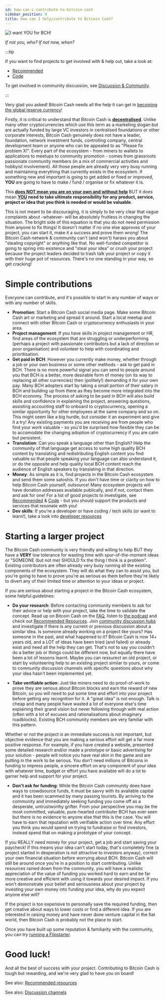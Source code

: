 ```yaml
---
id: how-can-i-contribute-to-bitcoin-cash
sidebar_position: 9
title: How can I help/contribute to Bitcoin Cash?
---
```



<img src={someoneUrl} alt="I want YOU for BCH!" />

_If not you, who? If not now, when?_

:::tip

If you want to find projects to get involved with & help out, take a look at:

- [Recommended](/recommended)
- [Code](/code)

To get involved in community discussion, see [Discussion & Community](/recommended#discussion--community).

:::

Very glad you asked! Bitcoin Cash needs all the help it can get in [becoming the global reserve currency](/faqs/Global-Reserve-Currency/what-do-you-mean-global-reserve-currency)!

Firstly, it is critical to understand that Bitcoin Cash is [**decentralised**](/faqs/BCH/how-does-BCH-governance-work). Unlike many other cryptocurrencies which use this term as a marketing slogan but are actually funded by large VC investors in centralised foundations or other corporate interests, Bitcoin Cash genuinely does not have a leader, foundation, network investment funds, controlling company, central development team or anyone who can be appealed to as "Please fix problem X!". Every part of the ecosystem - from miners to wallets to applications to meetups to community promotion - comes from grassroots passionate community members (in a mix of commercial activities and hobbyist involvement). All those people are already very very busy running and maintaining everything that currently exists in the ecosystem. If something new and important is going to get added or fixed or improved, **YOU** are going to have to make / fund / organise or fix whatever it is.

This **<u>does NOT mean you are on your own and without help</u>** BUT it does mean **<u>YOU</u> need to take ultimate responsibility for any product, service, project or idea that you think is needed or would be valuable**.

This is not meant to be discouraging, it is simply to be very clear that vague complaints about -whatever- will be absolutely fruitless in changing the situation. The bright side of this equation is that you do not need permission from anyone to fix things! It doesn't matter if no one else approves of your project, you can start it, make it a success and prove them wrong! The Bitcoin Cash network & community can't (and won't) harass you about "stealing copyright" or anything like that. No well-funded competitor is going to spring into existence and "steal your idea" or crush your project because the project leaders decided to trash talk your project or copy it with their huge pot of resources. There's no one standing in your way, so get cracking!

# Simple contributions

Everyone can contribute, and it's possible to start in any number of ways or with any number of skills.

- **Promotion**: Start a Bitcoin Cash social media page. Make some Bitcoin Cash art or marketing and spread it around. Start a local meetup and connect with other Bitcoin Cash or cryptocurrency enthusiasts in your area.
- **Project management**: If you have skills in project management or HR, find areas of the ecosystem that are struggling or underperforming (perhaps a project with passionate contributors but a lack of direction or poor organisation) and volunteer to help with coordinating and prioritisation.
- **Get paid in BCH**: However you currently make money, whether through a job or your own business or some other methods - ask to get paid in BCH. There is no more powerful signal you can send to people around you that BCH is a better, more desirable form of money (on its way to replacing all other currencies) then (politely!) demanding it for your own pay. Many BCH adopters start by taking a small portion of their salary in BCH and building up from there as they become more integrated into the BCH economy. The process of asking to be paid in BCH will also build skills and confidence in explaining the project, answering questions, assisting accounting staff to onboard to cryptocurrency, opening a similar opportunity for other employees at the same company and so on. This might seem like a big hurdle, but consider it an experiment and give it a try! Any existing payments you are receiving are from people who find your work valuable - so you'd be surprised how flexible they can be to accomodate the changing adoption of cryptocurrency if you are calm but persistent.
- **Translation**: Can you speak a language other than English? Help the community of that language get access to some high quality BCH content by translating and redistributing English content you find valuable so that people speaking your language can also understand it, or do the opposite and help quality local BCH content reach the audience of English speakers by translating in that direction.
- **Money**: As simple as it is, find projects in the Bitcoin Cash ecosystem and send them some satoshis. If you don't have time or clarity on how to help Bitcoin Cash yourself, outsource! Many ecosystem projects will have donation addresses available publically, and if not, contact them and ask for one! For a list of good projects to investigate, see [Recommended](/recommended) & [Code](/code) - but you should support the products and services that resonate with you!
- **Dev skills**: If you're a developer or have coding / tech skills (or want to learn!), take a look into [developer resources](/code#bch-developer-community)

# Starting a larger project

The Bitcoin Cash community is very friendly and willing to help BUT they have a **VERY** low tolerance for wasting time with spur-of-the-moment ideas or "SOMEONE (but not me) SHOULD fix the thing I think is a problem". Existing contributors are often already very busy running all the existing components of the ecosystem. They will do what they can to assist you, but you're going to have to prove you're as serious as them before they're likely to divert any of their limited time or attention to your ideas or project.

If you are serious about starting a project in the Bitcoin Cash ecosystem, some helpful guidelines:

- **Do your research**: Before contacting community members to ask for their advice or help with your project, take the time to validate the concept. Read up on Bitcoin Cash on the [FAQ](/faqs), listen to [the podcast](/docs/welcome) and check out [Recommended Resources](/recommended). Join [community discussion hubs](/recommended#discussion) and investigate if there is any current or previous discussion about a similar idea. Is someone already working on a project like yours? Has someone in the past, and what happened to it? Bitcoin Cash is now 14+ years old, and a LOT of ideas have been tried (and failed) or already exist and need all the help they can get. That's not to say you couldn't do a better job or things could be different now, but equally there have been a lot of lessons learnt. Maybe you can ressurect an old project, or start by volunteering help to an existing project similar to yours, or come to community discussion channels with specific questions about why your idea hasn't been implemented yet.

- **Take verifiable action**: Just like miners need to do proof-of-work to prove they are serious about Bitcoin blocks and earn the reward of new Bitcoin, so you will need to put some time and effort into your project before getting any recognition for it. A "great idea" is not enough. Talk is cheap and many people have wasted a lot of everyone else's time explaining their grand vision but never following through with real action (often with a lot of excuses and rationalisations about imaginary roadblocks). Existing BCH community members are very familiar with this pattern.

Whether or not the project is an immediate success is not important, but objective evidence that you are making a serious effort will get a far more positive response. For example, if you have created a website, presented some detailed research and/or made a prototype or basic advertising for your solution - people will notice you have real skin in the game and are putting in the work to be serious. You don't need millions of Bitcoins in funding to impress people, a sincere effort on any component of your idea with whatever time, budget or effort you have available will do a lot to garner help and support for your project.

- **Don't ask for funding**: While the Bitcoin Cash community does have ways to crowdsource funds, it must be savvy with its available capital and it has been scammed by many passing tourists. By arriving to the community and immediately seeking funding you come off as a desperate, untrustworthy grifter. From your perspective you may be the most committed, valuable, pure-hearted contributer BCH has ever seen but there is no evidence to anyone else that this is the case. You will have to earn that reputation with verifiable action over time. Any effort you think you would spend on trying to fundraise or find investors, instead spend that on making a prototype of your concept.

If you REALLY need money for your project, get a job and start saving your paycheck! If this means your idea can't start today, that's completely fine (a project started in desperation is not attractive to investors anyway), correct your own financial situation before worrying about BCH. Bitcoin Cash will still be around once you're in a position to start contributing. Unlike resources rained down from the community, you will have a realistic appreciation of the value of funding you worked hard to earn and be far more creative and efficient with using it towards your desired impact. If you won't demonstrate your belief and seriousness about your project by investing your own money into funding your idea, why do you expect anyone else will?

If the project is too expensive to personally save the required funding, then get creative about ways to lower costs or find a different idea. If you are interested in raising money and have never done venture capital in the fiat world, then Bitcoin Cash is probably not the place to start.

Once you have built up some reputation & familiarity with the community, you can try [running a Flipstarter](/faqs/Tech/what-is-flipstarter).

# Good luck!

And all the best of success with your project. Contributing to Bitcoin Cash is tough but rewarding, and we're very glad to have you on board!

See also: [Recommended resources](/recommended)

See also: [Discussion channels](/recommended#discussion)
